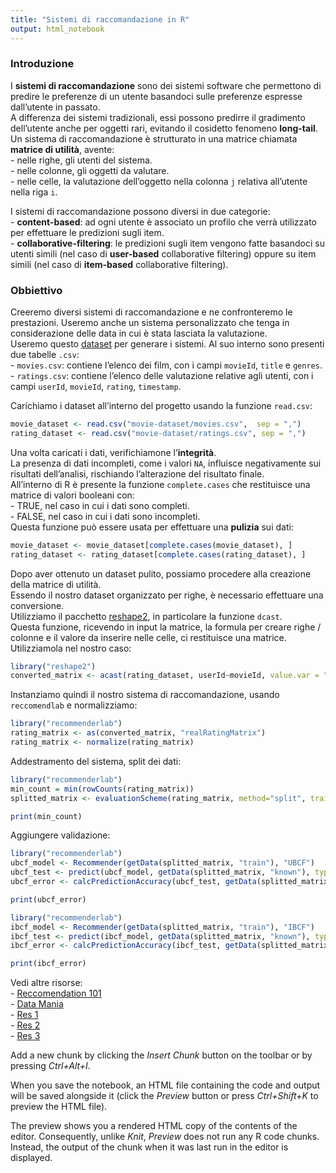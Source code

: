 ```yaml
---
title: "Sistemi di raccomandazione in R"
output: html_notebook
---
```


### Introduzione
I **sistemi di raccomandazione** sono dei sistemi software che permettono di predire le preferenze di un utente basandoci sulle preferenze espresse dall'utente in passato.  
A differenza dei sistemi tradizionali, essi possono predirre il gradimento dell'utente anche per oggetti rari, evitando il cosidetto fenomeno **long-tail**.  
Un sistema di raccomandazione è strutturato in una matrice chiamata **matrice di utilità**, avente:  
- nelle righe, gli utenti del sistema.  
- nelle colonne, gli oggetti da valutare.  
- nelle celle, la valutazione dell'oggetto nella colonna `j` relativa all'utente nella riga `i`.  

I sistemi di raccomandazione possono diversi in due categorie:  
-  **content-based**: ad ogni utente è associato un profilo che verrà utilizzato per effettuare le predizioni sugli item.  
- **collaborative-filtering**: le predizioni sugli item vengono fatte basandoci su utenti simili (nel caso di **user-based** collaborative filtering) oppure su item simili (nel caso di **item-based** collaborative filtering).  

### Obbiettivo
Creeremo diversi sistemi di raccomandazione e ne confronteremo le prestazioni. Useremo anche un sistema personalizzato che tenga in considerazione delle data in cui è stata lasciata la valutazione.  
Useremo questo [dataset](https://www.kaggle.com/datasets/sumitgaidhani/movie-reccomendations) per generare i sistemi. Al suo interno sono presenti due tabelle `.csv`:  
- `movies.csv`: contiene l'elenco dei film, con i campi `movieId`, `title` e `genres`.  
- `ratings.csv`: contiene l'elenco delle valutazione relative agli utenti, con i campi `userId`, `movieId`, `rating`, `timestamp`.  

Carichiamo i dataset all'interno del progetto usando la funzione `read.csv`:
```r
movie_dataset <- read.csv("movie-dataset/movies.csv",  sep = ",")
rating_dataset <- read.csv("movie-dataset/ratings.csv", sep = ",")
```

Una volta caricati i dati, verifichiamone l'**integrità**.  
La presenza di dati incompleti, come i valori `NA`, influisce negativamente sui risultati dell'analisi, rischiando l'alterazione del risultato finale.  
All'interno di R è presente la funzione `complete.cases` che restituisce una matrice di valori booleani con:  
- TRUE, nel caso in cui i dati sono completi.  
- FALSE, nel caso in cui i dati sono incompleti.  
Questa funzione può essere usata per effettuare una **pulizia** sui dati:  
```r
movie_dataset <- movie_dataset[complete.cases(movie_dataset), ]
rating_dataset <- rating_dataset[complete.cases(rating_dataset), ]
```

Dopo aver ottenuto un dataset pulito, possiamo procedere alla creazione della matrice di utilità.  
Essendo il nostro dataset organizzato per righe, è necessario effettuare una conversione.  
Utilizziamo il pacchetto [reshape2](https://cran.r-project.org/web/packages/reshape2/index.html), in particolare la funzione `dcast`.  
Questa funzione, ricevendo in input la matrice, la formula per creare righe / colonne e il valore da inserire nelle celle, ci restituisce una matrice.  
Utilizziamola nel nostro caso:
```r
library("reshape2")
converted_matrix <- acast(rating_dataset, userId~movieId, value.var = "rating")
```

Instanziamo quindi il nostro sistema di raccomandazione, usando `reccomendlab` e normalizziamo:
```r
library("recommenderlab")
rating_matrix <- as(converted_matrix, "realRatingMatrix")
rating_matrix <- normalize(rating_matrix)
```

Addestramento del sistema, split dei dati:
```r
library("recommenderlab")
min_count = min(rowCounts(rating_matrix))
splitted_matrix <- evaluationScheme(rating_matrix, method="split", train=0.8, given=17, goodRating=3, k=3)

print(min_count)
```

Aggiungere validazione:
```r
library("recommenderlab")
ubcf_model <- Recommender(getData(splitted_matrix, "train"), "UBCF")
ubcf_test <- predict(ubcf_model, getData(splitted_matrix, "known"), type="ratings")
ubcf_error <- calcPredictionAccuracy(ubcf_test, getData(splitted_matrix, "unknown"))

print(ubcf_error)
```
```r
library("recommenderlab")
ibcf_model <- Recommender(getData(splitted_matrix, "train"), "IBCF")
ibcf_test <- predict(ibcf_model, getData(splitted_matrix, "known"), type="ratings")
ibcf_error <- calcPredictionAccuracy(ibcf_test, getData(splitted_matrix, "unknown"))

print(ibcf_error)
```

Vedi altre risorse:  
- [Reccomendation 101](https://www.r-bloggers.com/2014/12/recommender-systems-101-a-step-by-step-practical-example-in-r/)  
- [Data Mania](https://www.data-mania.com/blog/how-to-build-a-recommendation-engine-in-r/)  
- [Res 1](https://rpubs.com/robertwsellers/IS643_Project_2)   
- [Res 2](https://rpubs.com/dhairavc/628480)  
- [Res 3](https://www.linkedin.com/pulse/create-recommendation-engine-using-r-simple-steps-minta-thomas/)  

Add a new chunk by clicking the *Insert Chunk* button on the toolbar or by pressing *Ctrl+Alt+I*.

When you save the notebook, an HTML file containing the code and output will be saved alongside it (click the *Preview* button or press *Ctrl+Shift+K* to preview the HTML file).

The preview shows you a rendered HTML copy of the contents of the editor. Consequently, unlike *Knit*, *Preview* does not run any R code chunks. Instead, the output of the chunk when it was last run in the editor is displayed.
